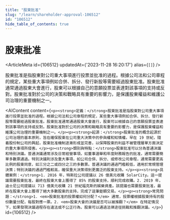 ```yaml
---
title: "股東批准"
slug: "/learn/shareholder-approval-106512"
id: "106512"
hide_table_of_contents: true
---
```



# 股東批准

<ArticleMeta id={106512} updatedAt={'2023-11-28 16:20:17'} alias={`[]`} />
<div className='border-solid border-b border-t-0 my-4 border-[var(--ifm-color-gray-300)]' />

股東批准是指股東對公司重大事項進行投票並批准的過程。根據公司法和公司章程的規定，某些重大事項例如合併、拆分、發行新股等需要經過股東批准。股東批准通常通過股東大會進行，股東可以根據自己的意願投票並表達對該事項的支持或反對。股東批准對於公司的決策和戰略具有重要的影響力，是保護股東權益和維護公司治理的重要機制之一。

<AIContent content={`<p><strong>定義：</strong>股東批准是指股東對公司重大事項進行投票並批准的過程。根據公司法和公司章程的規定，某些重大事項例如合併、拆分、發行新股等需要經過股東批准。股東批准通常通過股東大會進行，股東可以根據自己的意願投票並表達對該事項的支持或反對。股東批准對於公司的決策和戰略具有重要的影響力，是保護股東權益和維護公司治理的重要機制之一。</p><p><strong>起源：</strong>股東批准的概念起源於公司治理的基本原則，旨在確保股東在公司重大決策中的參與權和知情權。早在 19 世紀，隨着股份制公司的興起，股東批准機制逐漸形成並完善，以保障股東的利益不被管理層單方面決定的重大事項所侵害。</p><p><strong>類別與特點：</strong>股東批准可以分為普通決議和特別決議。普通決議通常涉及日常經營事項，如董事選舉和年度財務報告的批准，通常需要簡單多數票通過。特別決議則涉及重大事項，如公司合併、拆分、或修改公司章程，通常需要更高比例的股東同意，如三分之二或四分之三的多數票。普通決議的通過門檻較低，適用於常規管理決策；特別決議的通過門檻較高，確保重大決策得到更廣泛的股東支持。</p><p><strong>具體案例：</strong>1. 2016 年，特斯拉公司提議以 26 億美元收購 SolarCity。這一提議需要股東批准，最終在股東大會上獲得了 85% 的股東支持，順利完成收購。2. 2019 年，迪士尼公司提議以 713 億美元收購 21 世紀福克斯的娛樂資產。該提議也需要股東批准，最終在股東大會上獲得了絕大多數股東的支持，完成了這筆鉅額交易。</p><p><strong>常見問題：</strong>1. <em>股東批准的投票權如何分配？</em> 通常，投票權根據股東持有的股份數量分配，每股對應一票。2. <em>股東大會的決議是否可以被推翻？</em> 在特定情況下，如果發現決議過程存在違法或不公正行為，股東可以通過法律途徑挑戰和推翻決議。</p>`} id={106512} />
